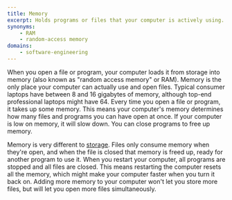 ```yaml
---
title: Memory
excerpt: Holds programs or files that your computer is actively using.
synonyms:
    - RAM
    - random-access memory
domains:
    - software-engineering
---
```


When you open a file or program, your computer loads it from storage into memory (also known as "random access memory" or RAM). Memory is the only place your computer can actually use and open files. Typical consumer laptops have between 8 and 16 gigabytes of memory, although top-end professional laptops might have 64. Every time you open a file or program, it takes up some memory. This means your computer's memory determines how many files and programs you can have open at once. If your computer is low on memory, it will slow down. You can close programs to free up memory.

Memory is very different to [storage](/docs/glossary/storage). Files only consume memory when they're open, and when the file is closed that memory is freed up, ready for another program to use it. When you restart your computer, all programs are stopped and all files are closed. This means restarting the computer resets all the memory, which might make your computer faster when you turn it back on. Adding more memory to your computer won't let you store more files, but will let you open more files simultaneously.

